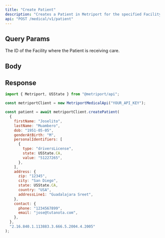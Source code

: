 ```yaml
---
title: "Create Patient"
description: "Creates a Patient in Metriport for the specified Facility where the patient is receiving care."
api: "POST /medical/v1/patient"
---
```


## Query Params

<ParamField query="facilityId" type="string" required>
  The ID of the Facility where the Patient is receiving care.
</ParamField>

## Body

<Snippet file="patient.mdx" />

## Response

<Snippet file="patient-response.mdx" />

<ResponseExample>

```javascript Metriport SDK
import { Metriport, USState } from "@metriport/api";

const metriportClient = new MetriportMedicalApi("YOUR_API_KEY");

const patient = await metriportClient.createPatient(
  {
    firstName: "Joselito",
    lastName: "Muambero",
    dob: "1951-05-05",
    genderAtBirth: "M",
    personalIdentifiers: [
      {
        type: "driversLicense",
        state: USState.CA,
        value: "51227265",
      },
    ],
    address: {
      zip: "12345",
      city: "San Diego",
      state: USState.CA,
      country: "USA",
      addressLine1: "Guadalajara Sreet",
    },
    contact: {
      phone: "1234567899",
      email: "jose@tutanota.com",
    },
  },
  "2.16.840.1.113883.3.666.5.2004.4.2005"
);
```

</ResponseExample>

<Snippet file="patient-response-json.mdx" />
